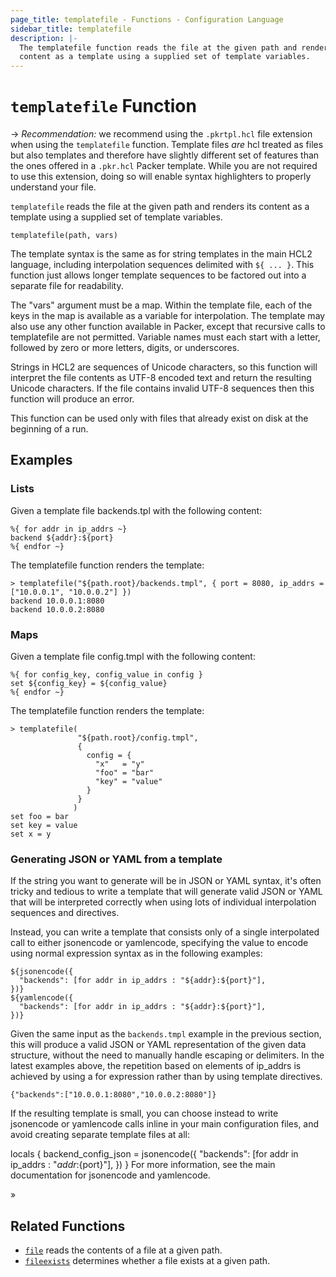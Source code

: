 ```yaml
---
page_title: templatefile - Functions - Configuration Language
sidebar_title: templatefile
description: |-
  The templatefile function reads the file at the given path and renders its
  content as a template using a supplied set of template variables.
---
```


# `templatefile` Function

-> *Recommendation:* we recommend using the `.pkrtpl.hcl` file extension when
using the `templatefile` function. Template files *are* hcl treated as files but
also templates and therefore have slightly different set of features
than the ones offered in a `.pkr.hcl` Packer template. While you are not
required to use this extension, doing so will enable syntax highlighters to
properly understand your file.

`templatefile` reads the file at the given path and renders its content as a
template using a supplied set of template variables.

```hcl
templatefile(path, vars)
```

The template syntax is the same as for string templates in the main HCL2
language, including interpolation sequences delimited with `${ ... }`. This
function just allows longer template sequences to be factored out into a
separate file for readability.

The "vars" argument must be a map. Within the template file, each of the keys in
the map is available as a variable for interpolation. The template may also use
any other function available in Packer, except that recursive calls to
templatefile are not permitted. Variable names must each start with a letter,
followed by zero or more letters, digits, or underscores.

Strings in HCL2 are sequences of Unicode characters, so this function will
interpret the file contents as UTF-8 encoded text and return the resulting
Unicode characters. If the file contains invalid UTF-8 sequences then this
function will produce an error.

This function can be used only with files that already exist on disk at the
beginning of a run.

## Examples

### Lists

Given a template file backends.tpl with the following content:

```hcl
%{ for addr in ip_addrs ~}
backend ${addr}:${port}
%{ endfor ~}
```
The templatefile function renders the template:

```shell-session
> templatefile("${path.root}/backends.tmpl", { port = 8080, ip_addrs = ["10.0.0.1", "10.0.0.2"] })
backend 10.0.0.1:8080
backend 10.0.0.2:8080
```

### Maps

Given a template file config.tmpl with the following content:
```hcl
%{ for config_key, config_value in config }
set ${config_key} = ${config_value}
%{ endfor ~}
```
The templatefile function renders the template:
```shell-session
> templatefile(
               "${path.root}/config.tmpl",
               {
                 config = {
                   "x"   = "y"
                   "foo" = "bar"
                   "key" = "value"
                 }
               }
              )
set foo = bar
set key = value
set x = y
```

### Generating JSON or YAML from a template

If the string you want to generate will be in JSON or YAML syntax, it's often
tricky and tedious to write a template that will generate valid JSON or YAML
that will be interpreted correctly when using lots of individual interpolation
sequences and directives.

Instead, you can write a template that consists only of a single interpolated
call to either jsonencode or yamlencode, specifying the value to encode using
normal expression syntax as in the following examples:

```hcl
${jsonencode({
  "backends": [for addr in ip_addrs : "${addr}:${port}"],
})}
${yamlencode({
  "backends": [for addr in ip_addrs : "${addr}:${port}"],
})}
```

Given the same input as the `backends.tmpl` example in the previous section,
this will produce a valid JSON or YAML representation of the given data
structure, without the need to manually handle escaping or delimiters. In the
latest examples above, the repetition based on elements of ip_addrs is achieved
by using a for expression rather than by using template directives.

```
{"backends":["10.0.0.1:8080","10.0.0.2:8080"]}
```
If the resulting template is small, you can choose instead to write jsonencode or yamlencode calls inline in your main configuration files, and avoid creating separate template files at all:

locals {
  backend_config_json = jsonencode({
    "backends": [for addr in ip_addrs : "${addr}:${port}"],
  })
}
For more information, see the main documentation for jsonencode and yamlencode.

»

## Related Functions

- [`file`](/docs/templates/hcl_templates/functions/file/file) reads the contents
  of a file at a given path.
- [`fileexists`](/docs/templates/hcl_templates/functions/file/fileexists)
  determines whether a file exists at a given path.
